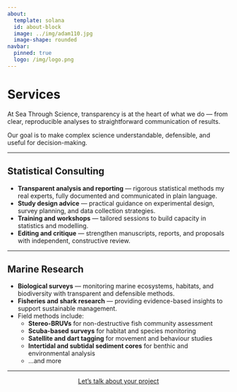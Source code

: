 ```yaml
---
about:
  template: solana
  id: about-block
  image: ../img/adam110.jpg
  image-shape: rounded
navbar:
  pinned: true
  logo: /img/logo.png
---
```


# Services

At Sea Through Science, transparency is at the heart of what we do — from clear, reproducible analyses to straightforward communication of results.

Our goal is to make complex science understandable, defensible, and useful for decision-making.  

---

## Statistical Consulting

- **Transparent analysis and reporting** — rigorous statistical methods my real experts, fully documented and communicated in plain language.  
- **Study design advice** — practical guidance on experimental design, survey planning, and data collection strategies.  
- **Training and workshops** — tailored sessions to build capacity in statistics and modelling.  
- **Editing and critique** — strengthen manuscripts, reports, and proposals with independent, constructive review.  

---

## Marine Research

- **Biological surveys** — monitoring marine ecosystems, habitats, and biodiversity with transparent and defensible methods.  
- **Fisheries and shark research** — providing evidence-based insights to support sustainable management.  
- Field methods include:  
  - **Stereo-BRUVs** for non-destructive fish community assessment  
  - **Scuba-based surveys** for habitat and species monitoring  
  - **Satellite and dart tagging** for movement and behaviour studies  
  - **Intertidal and subtidal sediment cores** for benthic and environmental analysis  
  - …and more  

---

:::{style="text-align: center;"}
[Let’s talk about your project](mailto:'Adam Smith'<adam@seathrough.science>){.btn-lg .btn-outline-success .btn role="button"}
:::